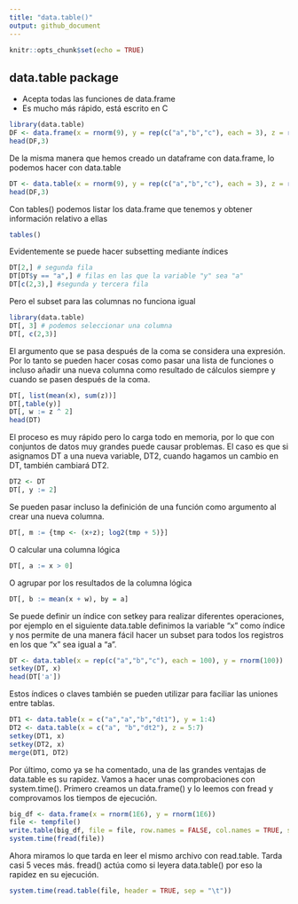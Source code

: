 ```yaml
---
title: "data.table()"
output: github_document
---
```


```r
knitr::opts_chunk$set(echo = TRUE)
```

## data.table package

- Acepta todas las funciones de data.frame
- Es mucho más rápido, está escrito en C

```r
library(data.table)
DF <- data.frame(x = rnorm(9), y = rep(c("a","b","c"), each = 3), z = rnorm(9))
head(DF,3)
```

De la misma manera que hemos creado un dataframe con data.frame, lo podemos hacer con data.table
```r
DT <- data.table(x = rnorm(9), y = rep(c("a","b","c"), each = 3), z = rnorm(9))
head(DF,3)
```

Con tables() podemos listar los data.frame que tenemos y obtener información relativo a ellas
```r
tables()
```

Evidentemente se puede hacer subsetting mediante índices
```r
DT[2,] # segunda fila
DT[DT$y == "a",] # filas en las que la variable "y" sea "a"
DT[c(2,3),] #segunda y tercera fila
```

Pero el subset para las columnas no funciona igual
```r
library(data.table)
DT[, 3] # podemos seleccionar una columna
DT[, c(2,3)]
```

El argumento que se pasa después de la coma se considera una expresión. Por lo tanto se pueden hacer cosas como pasar una lista de funciones o incluso añadir una nueva columna como resultado de cálculos siempre y cuando se pasen después de la coma.
```r
DT[, list(mean(x), sum(z))]
DT[,table(y)]
DT[, w := z ^ 2]
head(DT)
```

El proceso es muy rápido pero lo carga todo en memoria, por lo que con conjuntos de datos muy grandes puede causar problemas. El caso es que si asignamos DT a una nueva variable, DT2, cuando hagamos un cambio en DT, también cambiará DT2.
```r
DT2 <- DT
DT[, y := 2]
```

Se pueden pasar incluso la definición de una función como argumento al crear una nueva columna.
```r
DT[, m := {tmp <- (x+z); log2(tmp + 5)}]
```

O calcular una columna lógica
```r
DT[, a := x > 0]
```

O agrupar por los resultados de la columna lógica
```r
DT[, b := mean(x + w), by = a]
```

Se puede definir un índice con setkey para realizar diferentes operaciones, por ejemplo en el siguiente data.table definimos la variable "x" como índice y nos permite de una manera fácil hacer un subset para todos los registros en los que "x" sea igual a "a".
```r
DT <- data.table(x = rep(c("a","b","c"), each = 100), y = rnorm(100))
setkey(DT, x)
head(DT['a'])
```

Estos índices o claves también se pueden utilizar para faciliar las uniones entre tablas.
```r
DT1 <- data.table(x = c("a","a","b","dt1"), y = 1:4)
DT2 <- data.table(x = c("a", "b","dt2"), z = 5:7)
setkey(DT1, x)
setkey(DT2, x)
merge(DT1, DT2)
```

Por último, como ya se ha comentado, una de las grandes ventajas de data.table es su rapidez. Vamos a hacer unas comprobaciones con system.time(). Primero creamos un data.frame() y lo leemos con fread y comprovamos los tiempos de ejecución.
```r
big_df <- data.frame(x = rnorm(1E6), y = rnorm(1E6))
file <- tempfile()
write.table(big_df, file = file, row.names = FALSE, col.names = TRUE, sep = "\t", quote = FALSE)
system.time(fread(file))
```

Ahora miramos lo que tarda en leer el mismo archivo con read.table. Tarda casi 5 veces más. fread() actúa como si leyera data.table() por eso la rapidez en su ejecución.
```r
system.time(read.table(file, header = TRUE, sep = "\t"))
```